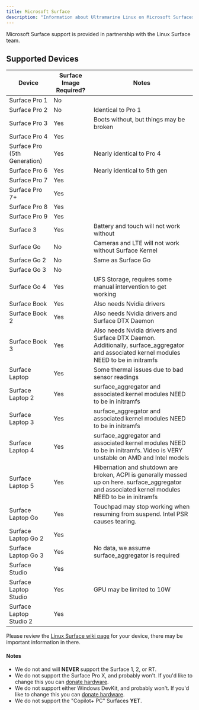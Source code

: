 ```yaml
---
title: Microsoft Surface
description: "Information about Ultramarine Linux on Microsoft Surfaces"
---
```



Microsoft Surface support is provided in partnership with the Linux Surface team.

## Supported Devices

| Device                       | Surface Image Required? | Notes                                                                                                                                              |
| ---------------------------- | ----------------------- | -------------------------------------------------------------------------------------------------------------------------------------------------- |
| Surface Pro 1                | No                      |                                                                                                                                                    |
| Surface Pro 2                | No                      | Identical to Pro 1                                                                                                                                 |
| Surface Pro 3                | Yes                     | Boots without, but things may be broken                                                                                                            |
| Surface Pro 4                | Yes                     |                                                                                                                                                    |
| Surface Pro (5th Generation) | Yes                     | Nearly identical to Pro 4                                                                                                                          |
| Surface Pro 6                | Yes                     | Nearly identical to 5th gen                                                                                                                        |
| Surface Pro 7                | Yes                     |                                                                                                                                                    |
| Surface Pro 7+               | Yes                     |                                                                                                                                                    |
| Surface Pro 8                | Yes                     |                                                                                                                                                    |
| Surface Pro 9                | Yes                     |                                                                                                                                                    |
| Surface 3                    | Yes                     | Battery and touch will not work without                                                                                                            |
| Surface Go                   | No                      | Cameras and LTE will not work without Surface Kernel                                                                                               |
| Surface Go 2                 | No                      | Same as Surface Go                                                                                                                                 |
| Surface Go 3                 | No                      |                                                                                                                                                    |
| Surface Go 4                 | Yes                     | UFS Storage, requires some manual intervention to get working                                                                                      |
| Surface Book                 | Yes                     | Also needs Nvidia drivers                                                                                                                          |
| Surface Book 2               | Yes                     | Also needs Nvidia drivers and Surface DTX Daemon                                                                                                   |
| Surface Book 3               | Yes                     | Also needs Nvidia drivers and Surface DTX Daemon. Additionally, surface_aggregator and associated kernel modules NEED to be in initramfs           |
| Surface Laptop               | Yes                     | Some thermal issues due to bad sensor readings                                                                                                     |
| Surface Laptop 2             | Yes                     | surface_aggregator and associated kernel modules NEED to be in initramfs                                                                           |
| Surface Laptop 3             | Yes                     | surface_aggregator and associated kernel modules NEED to be in initramfs                                                                           |
| Surface Laptop 4             | Yes                     | surface_aggregator and associated kernel modules NEED to be in initramfs. Video is VERY unstable on AMD and Intel models                           |
| Surface Laptop 5             | Yes                     | Hibernation and shutdown are broken, ACPI is generally messed up on here. surface_aggregator and associated kernel modules NEED to be in initramfs |
| Surface Laptop Go            | Yes                     | Touchpad may stop working when resuming from suspend. Intel PSR causes tearing.                                                                    |
| Surface Laptop Go 2          | Yes                     |                                                                                                                                                    |
| Surface Laptop Go 3          | Yes                     | No data, we assume surface_aggregator is required                                                                                                  |
| Surface Studio               | Yes                     |                                                                                                                                                    |
| Surface Laptop Studio        | Yes                     | GPU may be limited to 10W                                                                                                                          |
| Surface Laptop Studio 2      | Yes                     |                                                                                                                                                    |

Please review the [Linux Surface wiki page](https://github.com/linux-surface/linux-surface/wiki) for your device, there may be important information in there.

#### Notes

- We do not and will **NEVER** support the Surface 1, 2, or RT.
- We do not support the Surface Pro X, and probably won't. If you'd like to change this you can [donate hardware](/en/contributing/contributorguide/#hardware).
- We do not support either Windows DevKit, and probably won't. If you'd like to change this you can [donate hardware](/en/contributing/contributorguide/#hardware).
- We do not support the "Copilot+ PC" Surfaces **YET**.
